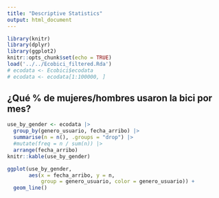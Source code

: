 ```yaml
---
title: "Descriptive Statistics"
output: html_document
---
```


```r
library(knitr)
library(dplyr)
library(ggplot2)
knitr::opts_chunk$set(echo = TRUE)
load('../../Ecobici_filtered.Rda')
# ecodata <- Ecobici$ecodata
# ecodata <- ecodata[1:100000, ]
```

## ¿Qué % de mujeres/hombres usaron la bici por mes?

```r
use_by_gender <- ecodata |> 
  group_by(genero_usuario, fecha_arribo) |> 
  summarise(n = n(), .groups = "drop") |> 
  #mutate(freq = n / sum(n)) |> 
  arrange(fecha_arribo)
knitr::kable(use_by_gender)
```


```r
ggplot(use_by_gender, 
       aes(x = fecha_arribo, y = n, 
           group = genero_usuario, color = genero_usuario)) +
  geom_line()
```
